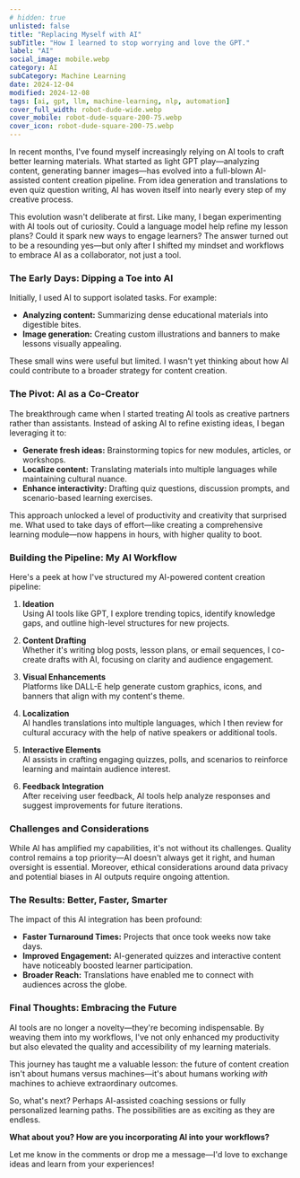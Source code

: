 ```yaml
---
# hidden: true
unlisted: false
title: "Replacing Myself with AI"
subTitle: "How I learned to stop worrying and love the GPT."
label: "AI"
social_image: mobile.webp
category: AI
subCategory: Machine Learning
date: 2024-12-04
modified: 2024-12-08
tags: [ai, gpt, llm, machine-learning, nlp, automation]
cover_full_width: robot-dude-wide.webp
cover_mobile: robot-dude-square-200-75.webp
cover_icon: robot-dude-square-200-75.webp
---
```


In recent months, I've found myself increasingly relying on AI tools to craft better learning materials. What started as light GPT play—analyzing content, generating banner images—has evolved into a full-blown AI-assisted content creation pipeline. From idea generation and translations to even quiz question writing, AI has woven itself into nearly every step of my creative process.

This evolution wasn't deliberate at first. Like many, I began experimenting with AI tools out of curiosity. Could a language model help refine my lesson plans? Could it spark new ways to engage learners? The answer turned out to be a resounding yes—but only after I shifted my mindset and workflows to embrace AI as a collaborator, not just a tool.

### The Early Days: Dipping a Toe into AI

Initially, I used AI to support isolated tasks. For example:
- **Analyzing content:** Summarizing dense educational materials into digestible bites.
- **Image generation:** Creating custom illustrations and banners to make lessons visually appealing.
  
These small wins were useful but limited. I wasn't yet thinking about how AI could contribute to a broader strategy for content creation.

### The Pivot: AI as a Co-Creator

The breakthrough came when I started treating AI tools as creative partners rather than assistants. Instead of asking AI to refine existing ideas, I began leveraging it to:
- **Generate fresh ideas:** Brainstorming topics for new modules, articles, or workshops.
- **Localize content:** Translating materials into multiple languages while maintaining cultural nuance.
- **Enhance interactivity:** Drafting quiz questions, discussion prompts, and scenario-based learning exercises.

This approach unlocked a level of productivity and creativity that surprised me. What used to take days of effort—like creating a comprehensive learning module—now happens in hours, with higher quality to boot.

### Building the Pipeline: My AI Workflow

Here's a peek at how I've structured my AI-powered content creation pipeline:

1. **Ideation**  
   Using AI tools like GPT, I explore trending topics, identify knowledge gaps, and outline high-level structures for new projects.

2. **Content Drafting**  
   Whether it's writing blog posts, lesson plans, or email sequences, I co-create drafts with AI, focusing on clarity and audience engagement.

3. **Visual Enhancements**  
   Platforms like DALL-E help generate custom graphics, icons, and banners that align with my content's theme.

4. **Localization**  
   AI handles translations into multiple languages, which I then review for cultural accuracy with the help of native speakers or additional tools.

5. **Interactive Elements**  
   AI assists in crafting engaging quizzes, polls, and scenarios to reinforce learning and maintain audience interest.

6. **Feedback Integration**  
   After receiving user feedback, AI tools help analyze responses and suggest improvements for future iterations.

### Challenges and Considerations

While AI has amplified my capabilities, it's not without its challenges. Quality control remains a top priority—AI doesn't always get it right, and human oversight is essential. Moreover, ethical considerations around data privacy and potential biases in AI outputs require ongoing attention.

### The Results: Better, Faster, Smarter

The impact of this AI integration has been profound:
- **Faster Turnaround Times:** Projects that once took weeks now take days.
- **Improved Engagement:** AI-generated quizzes and interactive content have noticeably boosted learner participation.
- **Broader Reach:** Translations have enabled me to connect with audiences across the globe.

### Final Thoughts: Embracing the Future

AI tools are no longer a novelty—they're becoming indispensable. By weaving them into my workflows, I've not only enhanced my productivity but also elevated the quality and accessibility of my learning materials.  

This journey has taught me a valuable lesson: the future of content creation isn't about humans versus machines—it's about humans working *with* machines to achieve extraordinary outcomes.  

So, what's next? Perhaps AI-assisted coaching sessions or fully personalized learning paths. The possibilities are as exciting as they are endless.  

**What about you? How are you incorporating AI into your workflows?**  

Let me know in the comments or drop me a message—I'd love to exchange ideas and learn from your experiences!


